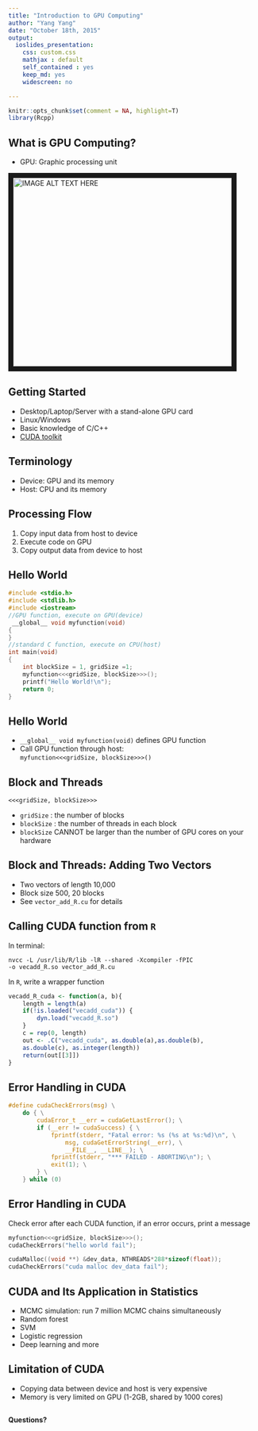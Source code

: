 ```yaml
---
title: "Introduction to GPU Computing"
author: "Yang Yang"
date: "October 18th, 2015"
output:
  ioslides_presentation: 
    css: custom.css
    mathjax : default
    self_contained : yes
    keep_md: yes
    widescreen: no

---
```

```r
knitr::opts_chunk$set(comment = NA, highlight=T)
library(Rcpp)
```

## What is GPU Computing?
- GPU: Graphic processing unit

<div align="center">
<a href="http://www.youtube.com/watch?feature=player_embedded&v=ZrJeYFxpUyQ
" target="_blank"><img src="http://img.youtube.com/vi/ZrJeYFxpUyQ/0.jpg" 
alt="IMAGE ALT TEXT HERE" width="440" height="380" border="10" /></a>
</div>


## Getting Started
- Desktop/Laptop/Server with a stand-alone GPU card
- Linux/Windows 
- Basic knowledge of C/C++
- [CUDA toolkit](https://developer.nvidia.com/cuda-toolkit)

## Terminology
- Device: GPU and its memory
- Host: CPU and its memory

## Processing Flow
1. Copy input data from host to device
2. Execute code on GPU
3. Copy output data from device to host

## Hello World
```C
#include <stdio.h>
#include <stdlib.h>
#include <iostream>
//GPU function, execute on GPU(device)
 __global__ void myfunction(void) 
{
}
//standard C function, execute on CPU(host)
int main(void) 
{
	int blockSize = 1, gridSize =1;
	myfunction<<<gridSize, blockSize>>>();
	printf("Hello World!\n");
	return 0;
}
```

## Hello World
- `__global__ void myfunction(void)` defines GPU function 
- Call GPU function through host:  
`myfunction<<<gridSize, blockSize>>>()`


## Block and Threads
`<<<gridSize, blockSize>>>` 

- `gridSize` : the number of blocks
- `blockSize` : the number of threads in each block
- `blockSize` CANNOT be larger than the number of GPU cores on your hardware


## Block and Threads: Adding Two Vectors
- Two vectors of length 10,000
- Block size 500, 20 blocks
- See `vector_add_R.cu` for details

## Calling CUDA function from `R`
In terminal:
```
nvcc -L /usr/lib/R/lib -lR --shared -Xcompiler -fPIC 
-o vecadd_R.so vector_add_R.cu
```

In `R`, write a wrapper function
```R
vecadd_R_cuda <- function(a, b){
	length = length(a)
	if(!is.loaded("vecadd_cuda")) {
    	dyn.load("vecadd_R.so")
  	}
  	c = rep(0, length)
  	out <- .C("vecadd_cuda", as.double(a),as.double(b),
  	as.double(c), as.integer(length))
  	return(out[[3]])
}
```

## Error Handling in CUDA
```C
#define cudaCheckErrors(msg) \
    do { \
        cudaError_t __err = cudaGetLastError(); \
        if (__err != cudaSuccess) { \
            fprintf(stderr, "Fatal error: %s (%s at %s:%d)\n", \
                msg, cudaGetErrorString(__err), \
                __FILE__, __LINE__); \
            fprintf(stderr, "*** FAILED - ABORTING\n"); \
            exit(1); \
        } \
    } while (0)
```
## Error Handling in CUDA
Check error after each CUDA function, if an error occurs, print a message
```C
myfunction<<<gridSize, blockSize>>>();
cudaCheckErrors("hello world fail");
```
```C
cudaMalloc((void **) &dev_data, NTHREADS*288*sizeof(float));
cudaCheckErrors("cuda malloc dev_data fail");
```

## CUDA and Its Application in Statistics
- MCMC simulation: run 7 million MCMC chains simultaneously
- Random forest
- SVM
- Logistic regression
- Deep learning and more

## Limitation of CUDA
- Copying data between device and host is very expensive
- Memory is very limited on GPU (1-2GB, shared by 1000 cores)


##
**Questions?**

